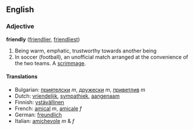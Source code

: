 ==English==
===Adjective===
'''friendly''' ([[friendlier]], [[friendliest]])

#Being warm, emphatic, trustworthy towards another being
#In soccer (football), an unofficial match arranged at the convenience of the two teams. A [[scrimmage]].

==== Translations ====
*Bulgarian: [[приятелски]] ''m'', [[дружески]] ''m'', [[приветлив]] ''m''
*Dutch: [[vriendelijk]], [[sympathiek]], [[aangenaam]]
*Finnish: [[ystävällinen]]
*French: [[amical]] ''m'', [[amicale]] ''f''
*German: [[freundlich]]
*Italian: [[amichevole]] ''m'' & ''f''